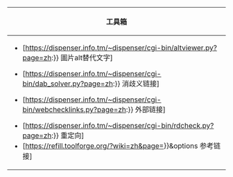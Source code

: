 {| class="infobox nomobile"
! 工具箱
|-
|
*[https://dispenser.info.tm/~dispenser/cgi-bin/altviewer.py?page=zh:{{urlencode:{{{1|{{SUBPAGENAMEE}}}}}}} 圖片alt替代文字]
<!--*[{{fullurl:toollabs:citations/doibot.php|edit=toolbar&slow=1&page={{urlencode:{{{1|{{SUBPAGENAMEE}}}}}}}}} 文献机器人]-->
*[https://dispenser.info.tm/~dispenser/cgi-bin/dab_solver.py?page=zh:{{urlencode:{{{1|{{SUBPAGENAMEE}}}}}}} 消歧义链接]
<!--*[https://tools.wmflabs.org/xtools-articleinfo/?article={{urlencode:{{{1|{{SUBPAGENAMEE}}}}}}}&project=en.wikipedia.org 编辑统计]-->
*[https://dispenser.info.tm/~dispenser/cgi-bin/webchecklinks.py?page=zh:{{urlencode:{{{1|{{SUBPAGENAMEE}}}}}}} 外部链接]
<!--*[http://dispenser.homenet.org/~dispenser/view/Peer_reviewer#page:{{urlencode:{{replace|{{{1|{{SUBPAGENAMEE}}}}}| |_}}}} Peer review]-->
*[https://dispenser.info.tm/~dispenser/cgi-bin/rdcheck.py?page=zh:{{urlencode:{{{1|{{SUBPAGENAMEE}}}}}}} 重定向]
*[https://refill.toolforge.org/?wiki=zh&page={{urlencode:{{{1|{{FULLPAGENAMEE}}}}}}}&options 参考链接]
|}<noinclude>
{{Documentation}}</noinclude>